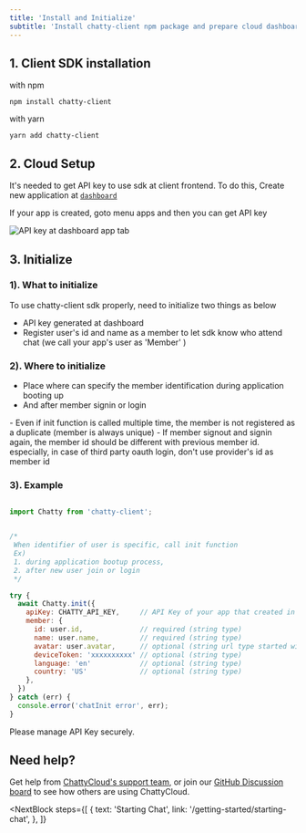 ```yaml
---
title: 'Install and Initialize'
subtitle: 'Install chatty-client npm package and prepare cloud dashboard and How to initialize chatty sdk'
---
```


## 1. Client SDK installation

with npm
```npm
npm install chatty-client
```

with yarn
```yarn
yarn add chatty-client
```


## 2. Cloud Setup

It's needed to get API key to use sdk at client frontend. To do this, Create new application at [`dashboard`](https://devdashboard.chatty-cloud.com)

If your app is created, goto menu apps and then you can get API key


![API key at dashboard app tab](/img/docs/dashboard-apikey.png)


## 3. Initialize

### 1). What to initialize

To use chatty-client sdk properly, need to initialize two things as below

- API key generated at dashboard
- Register user's id and name as a member to let sdk know who attend chat (we call your app's user as 'Member' )


### 2). Where to initialize
- Place where can specify the member identification during application booting up
- And after member signin or login


<InfoBlock type="note">
- Even if init function is called multiple time, the member is not registered as a duplicate (member is always unique)
- If member signout and signin again, the member id should be different with previous member id. especially, in case of third party oauth login, don't use provider's id as member id
</InfoBlock>


### 3). Example

```javascript

import Chatty from 'chatty-client';


/*
 When identifier of user is specific, call init function
 Ex) 
 1. during application bootup process, 
 2. after new user join or login
 */

try {
  await Chatty.init({
    apiKey: CHATTY_API_KEY,     // API Key of your app that created in dashboard 
    member: {
      id: user.id,              // required (string type)
      name: user.name,          // required (string type)
      avatar: user.avatar,      // optional (string url type started with 'https://')  
      deviceToken: 'xxxxxxxxxx' // optional (string type)
      language: 'en'            // optional (string type)
      country: 'US'             // optional (string type)
    },
  })
} catch (err) {
  console.error('chatInit error', err);
}

```
<InfoBlock type="warning">
  Please manage API Key securely.
</InfoBlock>



## Need help?

Get help from [ChattyCloud's support team](https://www.chatty-cloud.com/support), or join our [GitHub Discussion board](https://github.com/chatty-cloud/beta/discussions) to see how others are using ChattyCloud.

<NextBlock
  steps={[
    {
      text: 'Starting Chat',
      link: '/getting-started/starting-chat',
    },
  ]}
></NextBlock>
